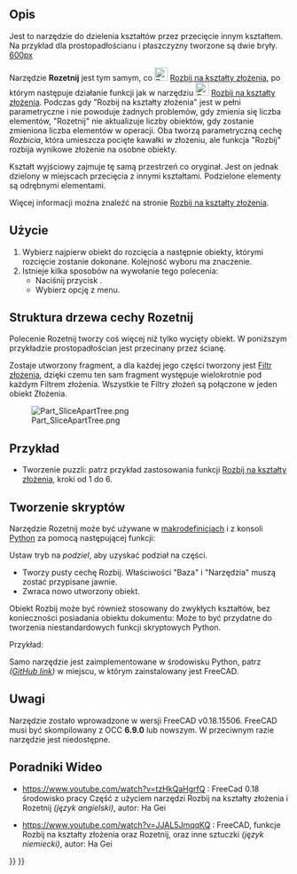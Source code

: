 <languages/>

{{Docnav/pl
|[[Part_BooleanFragments/pl|Fragmentacja funkcją logiczną]]
|[[Part_Slice/pl|Rozbij na kształty złożenia]]
|[[Part_Workbench/pl|środowisko pracy Część]]
|IconL=Part_BooleanFragments.svg
|IconR=Part_Slice.svg
|IconC=Workbench_Part.svg
}}

{{GuiCommand/pl
|Name=Part SliceApart
|Name/pl=Część: Rozetnij
|MenuLocation=Część → Rozdziel → Rozetnij
|Workbenches=[[Part_Workbench/pl|Część]]
|Version=0.18
|SeeAlso=[[Part_Slice/pl|Krojenie]], [[Part_ExplodeCompound/pl|Rozbij kształt złożony]]
}}

<span id="Description"></span>
==Opis== 

Jest to narzędzie do dzielenia kształtów przez przecięcie innym kształtem. Na przykład dla prostopadłościanu i płaszczyzny tworzone są dwie bryły.
<br>
[[image:Part_Slice_Demo.png|600px]]

{{Caption| Powyżej: elementy zostały później ręcznie rozsunięte, aby uwidocznić cięcie.}}

Narzędzie '''Rozetnij''' jest tym samym, co [[Image:Part_Slice.svg|24px|link=Part_Slice/pl]] [[Part_Slice/pl|Rozbij na kształty złożenia]], po którym następuje działanie funkcji jak w narzędziu [[Image:Part_ExplodeCompound.svg|24px|link=Part_ExplodeCompound/pl]] [[Part_ExplodeCompound/pl|Rozbij na kształty złożenia]]. Podczas gdy "Rozbij na kształty złożenia" jest w pełni parametryczne i nie powoduje żadnych problemów, gdy zmienia się liczba elementów, "Rozetnij" nie aktualizuje liczby obiektów, gdy zostanie zmieniona liczba elementów w operacji.
Oba tworzą parametryczną cechę ''Rozbicia'', która umieszcza pocięte kawałki w złożeniu, ale funkcja "Rozbij" rozbija wynikowe złożenie na osobne obiekty.

Kształt wyjściowy zajmuje tę samą przestrzeń co oryginał. Jest on jednak dzielony w miejscach przecięcia z innymi kształtami. Podzielone elementy są odrębnymi elementami. 

Więcej informacji można znaleźć na stronie [[Part_Slice/pl|Rozbij na kształty złożenia]].

<span id="Usage"></span>
==Użycie==

# Wybierz najpierw obiekt do rozcięcia a następnie obiekty, którymi rozcięcie zostanie dokonane. Kolejność wyboru ma znaczenie.
# Istnieje kilka sposobów na wywołanie tego polecenia:
#* Naciśnij przycisk {{Button|[[Image:Part_SliceApart.svg|16px]] [[Part_SliceApart/pl|Rozetnij]]}}.
#* Wybierz opcję {{MenuCommand|Część → Rozdziel → Rozetnij}} z menu.

<span id="Tree_structure_of_Slice_Apart"></span>
==Struktura drzewa cechy Rozetnij==

Polecenie Rozetnij tworzy coś więcej niż tylko wycięty obiekt. W poniższym przykładzie prostopadłościan jest przecinany przez ścianę.

Zostaje utworzony fragment, a dla każdej jego części tworzony jest [[Part_CompoundFilter/pl|Filtr złożenia]], dzięki czemu ten sam fragment występuje wielokrotnie pod każdym Filtrem złożenia. Wszystkie te Filtry złożeń są połączone w jeden obiekt Złożenia.

[[Image:Part_SliceApartTree.png]]

<span id="Example"></span>
==Przykład==

* Tworzenie puzzli: patrz przykład zastosowania funkcji [[Part_Slice/pl|Rozbij na kształty złożenia]], kroki od 1 do 6.

<span id="Scripting"></span>
==Tworzenie skryptów== 

Narzędzie Rozetnij może być używane w [[Macros/pl|makrodefinicjach]] i z konsoli [[Python/pl|Python]] za pomocą następującej funkcji:
 {{incode|BOPTools.SplitFeatures.makeSlice(name)}}

Ustaw tryb na ''podziel'', aby uzyskać podział na części.

* Tworzy pusty cechę Rozbij. Właściwości "Baza" i "Narzędzia" muszą zostać przypisane jawnie.
* Zwraca nowo utworzony obiekt.

Obiekt Rozbij może być również stosowany do zwykłych kształtów, bez konieczności posiadania obiektu dokumentu:
{{Code|code=BOPTools.SplitAPI.slice(base_shape, tool_shapes, mode, tolerance = 0.0)}}
Może to być przydatne do tworzenia niestandardowych funkcji skryptowych Python.


Przykład:
{{code|code=
import BOPTools.SplitFeatures
j = BOPTools.SplitFeatures.makeSlice(name= 'Slice')
j.Base = FreeCADGui.Selection.getSelection()[0]
j.Tools = FreeCADGui.Selection.getSelection()[1:]
}}

Samo narzędzie jest zaimplementowane w środowisku Python, patrz {{FileName|/Mod/Part/BOPTools/SplitFeatures.py}} ''([https://github.com/FreeCAD/FreeCAD/blob/master/src/Mod/Part/BOPTools/SplitFeatures.py GitHub link])'' w miejscu, w którym zainstalowany jest FreeCAD.

<span id="Notes"></span>
==Uwagi==

Narzędzie zostało wprowadzone w wersji FreeCAD v0.18.15506. FreeCAD musi być skompilowany z OCC '''6.9.0''' lub nowszym. W przeciwnym razie narzędzie jest niedostępne.

<span id="Video-Tutorials"></span>
==Poradniki Wideo== 

* https://www.youtube.com/watch?v=tzHkQaHgrfQ : FreeCad 0.18 środowisko pracy Część z użyciem narzędzi Rozbij na kształty złożenia i Rozetnij ''(język angielski)'', autor: Ha Gei

* https://www.youtube.com/watch?v=JJAL5JmqqKQ : FreeCAD, funkcje Rozbij na kształty złożenia oraz Rozetnij, oraz inne sztuczki ''(język niemiecki)'', autor: Ha Gei


{{Docnav/pl
|[[Part_BooleanFragments/pl|Fragmentacja funkcją logiczną]]
|[[Part_Slice/pl|Rozbij na kształty złożenia]]
|[[Part_Workbench/pl|środowisko pracy Część]]
|IconL=Part_BooleanFragments.svg
|IconR=Part_Slice.svg
|IconC=Workbench_Part.svg
}}

{{Part Tools navi{{#translation:}}}}
{{Userdocnavi{{#translation:}}}}